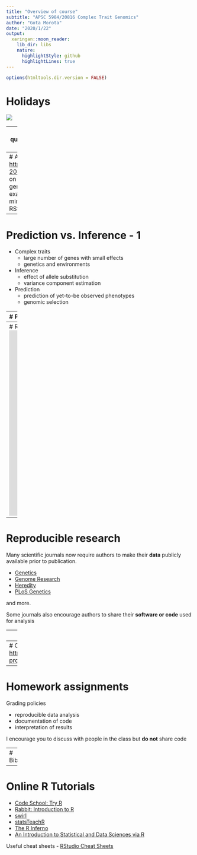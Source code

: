 ```yaml
---
title: "Overview of course"
subtitle: "APSC 5984/20816 Complex Trait Genomics"
author: "Gota Morota"
date: "2020/1/22"
output:
  xaringan::moon_reader:
    lib_dir: libs
    nature:
      highlightStyle: github
      highlightLines: true
---
```


```r
options(htmltools.dir.version = FALSE)
```

# Holidays
<div align="center">
<img src="onsen.png">
</div>


---
# Statistical analysis of quantitative genetics
What we will cover

- genomic relationships
- genomic selection
- genome-enabled prediction 
- additive and non-additive effects
- genome-wide association study 
- genomic heritability
- statistical genomics of disease
- population stratification
- multiple-trait model
- causal inference 




---
# About the course
- [http://morotalab.org/apsc5984-2020/APSC5984.html](http://morotalab.org/apsc5984-2020/APSC5984.html)
- hands-on analysis of simulated or real genomic data
- no mideterm exams
- final exam 
- 15 minutes presentation 
- R + RStudio 


---
# Prediction vs. Inference - 1
- Complex traits
    - large number of genes with small effects 
    - genetics and environments

- Inference
    - effect of allele substitution
    - variance component estimation
  
- Prediction 
    - prediction of yet-to-be observed phenotypes
    - genomic selection


---
# Prediction vs. Inference - 2
<div align="center">
<img src="Lo2015PNAS.png" width=900 height=400>
</div>

* [http://www.pnas.org/content/112/45/13892.abstract
](http://www.pnas.org/content/112/45/13892.abstract
)





---
# Reproducible Research
<iframe width="1000" height="500" src="https://www.youtube.com/embed/j7K3s_vi_1Y" frameborder="0" allowfullscreen></iframe>


---
# Reproducible research

Many scientific journals now require authors to make their **data** publicly available prior to publication.

- [Genetics](http://genetics.org/)
- [Genome Research](http://genome.cshlp.org/)
- [Heredity](http://www.nature.com/hdy/index.html)
- [PLoS Genetics](http://journals.plos.org/plosgenetics/)

and more. 

Some journals also encourage authors to share their **software or code** used for analysis


---
# Reproducible research tools

Examples
- README file
- GNU make
- Git/GitHub
- Jupyter Notebook
- [R markdown](http://rmarkdown.rstudio.com/) + [knitr](https://yihui.name/knitr/)

Submit .**Rmd** and .**html** files. 

---
# CRAN Task View: Reproducible Research
 [https://cran.r-project.org/web/views/ReproducibleResearch.html](https://cran.r-project.org/web/views/ReproducibleResearch.html)



---

# Homework assignments 

Grading policies

- reproducible data analysis 
- documentation of code 
- interpretation of results 

I encourage you to discuss with people in the class but **do not** share code



---
# Bibliography
<div align="center">
<img src="books.png" width=700 height=500>
</div>



---

# Online R Tutorials

- [Code School: Try R](http://tryr.codeschool.com)
- [Rabbit: Introduction to R](http://www.quantide.com/rabbit-introduction-to-r/)
- [swirl](http://swirlstats.com/)
- [statsTeachR](http://www.statsteachr.org/)
- [The R Inferno](http://www.burns-stat.com/documents/books/the-r-inferno/)
- [An Introduction to Statistical and Data Sciences via R](https://ismayc.github.io/moderndiver-book/)

Useful cheat sheets
- [RStudio Cheat Sheets](https://www.rstudio.com/resources/cheatsheets/)

